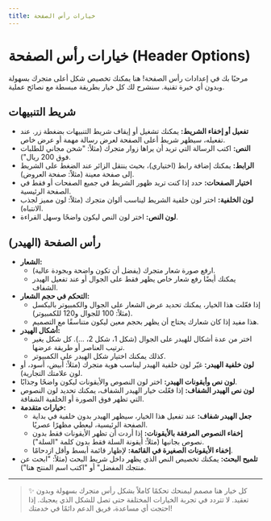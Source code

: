 ```yaml
---
title: خيارات رأس الصفحة
---
```


# خيارات رأس الصفحة (Header Options)

مرحبًا بك في إعدادات رأس الصفحة! هنا يمكنك تخصيص شكل أعلى متجرك بسهولة وبدون أي خبرة تقنية. سنشرح لك كل خيار بطريقة مبسطة مع نصائح عملية.

## شريط التنبيهات

- **تفعيل أو إخفاء الشريط:** يمكنك تشغيل أو إيقاف شريط التنبيهات بضغطة زر. عند تفعيله، سيظهر شريط أعلى الصفحة لعرض رسالة مهمة أو عرض خاص.
- **النص:** اكتب الرسالة التي تريد أن يراها زوار متجرك (مثلاً: "شحن مجاني للطلبات فوق 200 ريال").
- **الرابط:** يمكنك إضافة رابط (اختياري)، بحيث ينتقل الزائر عند الضغط على الشريط إلى صفحة معينة (مثلاً: صفحة العروض).
- **اختيار الصفحات:** حدد إذا كنت تريد ظهور الشريط في جميع الصفحات أو فقط في الصفحة الرئيسية.
- **لون الخلفية:** اختر لون خلفية الشريط ليناسب ألوان متجرك (مثلاً: لون مميز لجذب الانتباه).
- **لون النص:** اختر لون النص ليكون واضحًا وسهل القراءة.

## رأس الصفحة (الهيدر)

- **الشعار:**
  - ارفع صورة شعار متجرك (يفضل أن تكون واضحة وبجودة عالية).
  - يمكنك أيضًا رفع شعار خاص يظهر فقط على الجوال أو عند تفعيل الهيدر الشفاف.
- **التحكم في حجم الشعار:**
  - إذا فعّلت هذا الخيار، يمكنك تحديد عرض الشعار على الجوال والكمبيوتر بالبكسل (مثلاً: 100 للجوال و120 للكمبيوتر).
  - هذا مفيد إذا كان شعارك يحتاج أن يظهر بحجم معين ليكون متناسقًا مع التصميم.
- **أشكال الهيدر:**
  - اختر من عدة أشكال للهيدر على الجوال (شكل 1، شكل 2، ...). كل شكل يغير ترتيب العناصر أو طريقة عرضها.
  - كذلك يمكنك اختيار شكل الهيدر على الكمبيوتر.
- **لون خلفية الهيدر:** غيّر لون خلفية الهيدر ليناسب هوية متجرك (مثلاً: أبيض، أسود، أو لون علامتك التجارية).
- **لون نص وأيقونات الهيدر:** اختر لون النصوص والأيقونات ليكون واضحًا وجذابًا.
- **لون نص الهيدر الشفاف:** إذا فعّلت خيار الهيدر الشفاف، يمكنك تحديد لون النصوص التي تظهر فوق الصورة أو الخلفية الشفافة.
- **خيارات متقدمة:**
  - **جعل الهيدر شفاف:** عند تفعيل هذا الخيار، سيظهر الهيدر بدون خلفية في بداية الصفحة الرئيسية، ليعطي مظهرًا عصريًا.
  - **إخفاء النصوص المرفقة بالأيقونات:** إذا أردت أن تظهر الأيقونات فقط بدون نصوص بجانبها (مثلاً: أيقونة السلة فقط بدون كلمة "السلة").
  - **إخفاء الأيقونات الصغيرة في القائمة:** لإظهار قائمة أبسط وأقل ازدحامًا.
- **تلميح البحث:** يمكنك تخصيص النص الذي يظهر داخل شريط البحث (مثلاً: "ابحث عن منتجك المفضل" أو "اكتب اسم المنتج هنا").

---

> ✨ كل خيار هنا مصمم ليمنحك تحكمًا كاملاً بشكل رأس متجرك بسهولة وبدون تعقيد. لا تتردد في تجربة الخيارات المختلفة حتى تصل للشكل الذي يعجبك. إذا احتجت أي مساعدة، فريق الدعم دائمًا في خدمتك!
